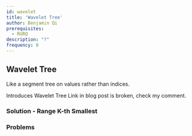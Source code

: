 ---
id: wavelet
title: 'Wavelet Tree'
author: Benjamin Qi
prerequisites:
  - RURQ
description: "?"
frequency: 0
---

## Wavelet Tree

<FocusProblem problem="waveletSam" />

Like a segment tree on values rather than indices.

<Resources>
	<Resource
		source = "IOI"
		title = "Wavelet Trees for Competitive Programming"
		url = "https://ioinformatics.org/journal/v10_2016_19_37.pdf"
		starred
	>
		Introduces Wavelet Tree
	</Resource>
	<Resource
		source="CF"
		title="Intro to New DS: Wavelet Trees"
		url="52854"
	>
		Link in blog post is broken, check my comment.
	</Resource>
</Resources>

### Solution - Range K-th Smallest

<IncompleteSection />

### Problems

<Problems problems="wavelet" />
